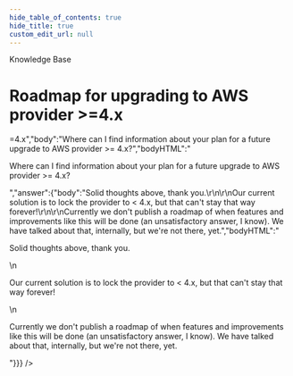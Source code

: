 ```yaml
---
hide_table_of_contents: true
hide_title: true
custom_edit_url: null
---
```



<CenterLayout>
<span className="title">Knowledge Base</span>
<h1>Roadmap for upgrading to AWS provider &gt;=4.x</h1>
<GitHub discussion={{"id":"D_kwDOF8slf84APB5x","number":299,"author":{"login":"pete0emerson"},"title":"Roadmap for upgrading to AWS provider >=4.x","body":"Where can I find information about your plan for a future upgrade to AWS provider >= 4.x?","bodyHTML":"<p dir=\"auto\">Where can I find information about your plan for a future upgrade to AWS provider &gt;= 4.x?</p>","answer":{"body":"Solid thoughts above, thank you.\r\n\r\nOur current solution is to lock the provider to < 4.x, but that can't stay that way forever!\r\n\r\nCurrently we don't publish a roadmap of when features and improvements like this will be done (an unsatisfactory answer, I know). We have talked about that, internally, but we're not there, yet.","bodyHTML":"<p dir=\"auto\">Solid thoughts above, thank you.</p>\n<p dir=\"auto\">Our current solution is to lock the provider to &lt; 4.x, but that can't stay that way forever!</p>\n<p dir=\"auto\">Currently we don't publish a roadmap of when features and improvements like this will be done (an unsatisfactory answer, I know). We have talked about that, internally, but we're not there, yet.</p>"}}} />

</CenterLayout>
  

<!-- ##DOCS-SOURCER-START
{
  "sourcePlugin": "github-discussions",
  "hash": "d419531f125bb0277614acc765969f61"
}
##DOCS-SOURCER-END -->
